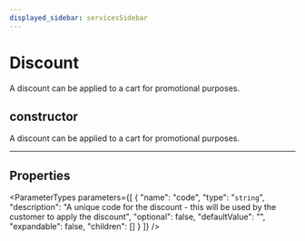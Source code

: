 ```yaml
---
displayed_sidebar: servicesSidebar
---
```



# Discount

A discount can be applied to a cart for promotional purposes.

## constructor

A discount can be applied to a cart for promotional purposes.

___

## Properties

<ParameterTypes parameters={[
  {
    "name": "code",
    "type": "`string`",
    "description": "A unique code for the discount - this will be used by the customer to apply the discount",
    "optional": false,
    "defaultValue": "",
    "expandable": false,
    "children": []
  }
]} />
